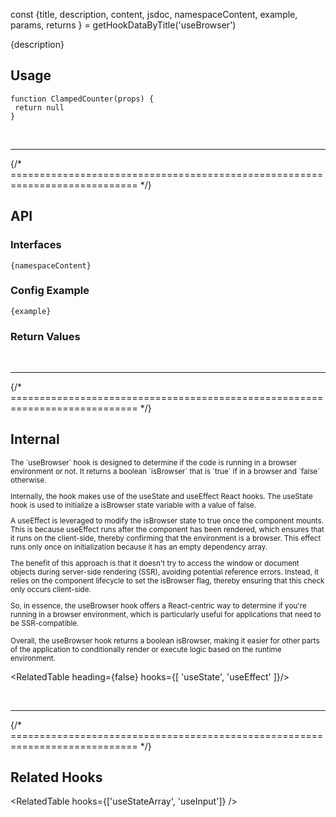 const {title, description, content, jsdoc, namespaceContent, example, params, returns } = getHookDataByTitle('useBrowser')

<head>
  <title>{title}</title>
  <meta name="description" content={description} />
</head>

<MainText>
{description}
</MainText>




## Usage

<Tabs>

<TabItem value='sim' label="Simple">

```tsx live 
function ClampedCounter(props) {
 return null
}
``` 

</TabItem>


</Tabs>











<br />
<hr />
{/* ============================================================================ */}

## API 



### Interfaces

<pre><code>{namespaceContent}</code></pre>

### Config Example

<pre><code>{example}</code></pre>

<HeadlessTable code={params.code} items={params.items} />

### Return Values

<HeadlessTable code={returns.code} items={returns.items} />

























<br />
<hr />
{/* ============================================================================ */}


## Internal

<small>
The `useBrowser` hook is designed to determine if the code is running in a browser environment or not. It returns a boolean `isBrowser` that is `true` if in a browser and `false` otherwise.

Internally, the hook makes use of the useState and useEffect React hooks. The useState hook is used to initialize a isBrowser state variable with a value of false.

A useEffect is leveraged to modify the isBrowser state to true once the component mounts. This is because useEffect runs after the component has been rendered, which ensures that it runs on the client-side, thereby confirming that the environment is a browser. This effect runs only once on initialization because it has an empty dependency array.

The benefit of this approach is that it doesn't try to access the window or document objects during server-side rendering (SSR), avoiding potential reference errors. Instead, it relies on the component lifecycle to set the isBrowser flag, thereby ensuring that this check only occurs client-side.

So, in essence, the useBrowser hook offers a React-centric way to determine if you're running in a browser environment, which is particularly useful for applications that need to be SSR-compatible.

Overall, the useBrowser hook returns a boolean isBrowser, making it easier for other parts of the application to conditionally render or execute logic based on the runtime environment.
</small>

<RelatedTable heading={false} hooks={[
'useState',
'useEffect'
]}/>



<br />
<hr />
{/* ============================================================================ */}



## Related Hooks


<RelatedTable hooks={['useStateArray', 'useInput']} />

